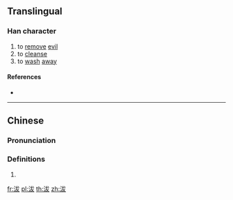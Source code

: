 ==Translingual==

===Han character===
{{Han char|rn=85|rad=水|as=05|sn=8|four=33147|canj=EIKE,EIKK|ids=⿰氵犮}}

# to [[remove]] [[evil]]
# to [[cleanse]]
# to [[wash]] [[away]]

====References====
* {{Han ref|kx=0614.010|dkj=17250|dj=1007.050|hdz=31582.080|uh=6CB7|ud=27831|bh=CCF7|bd=52471}}

----

==Chinese==
{{zh-forms}}

===Pronunciation===
{{zh-pron
|m=fā
|c=faat3
|mc=
|oc=
|ma=
|cat=v
}}

===Definitions===
{{zh-hanzi}}

# {{rfdef|lang=zh}}

[[fr:沷]]
[[pl:沷]]
[[th:沷]]
[[zh:沷]]